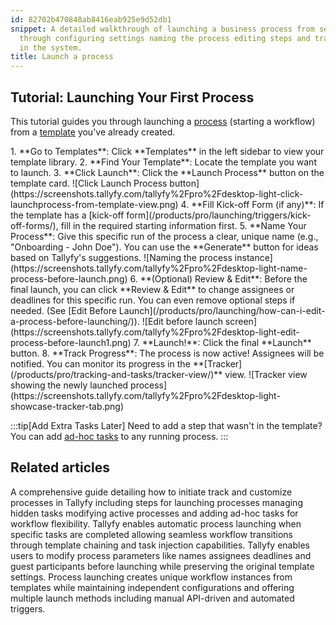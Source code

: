 ```yaml
---
id: 82702b470848ab8416eab925e9d52db1
snippet: A detailed walkthrough of launching a business process from selecting a template
  through configuring settings naming the process editing steps and tracking progress
  in the system.
title: Launch a process
---
```



## Tutorial: Launching Your First Process

This tutorial guides you through launching a [process](/products/pro/tracking-and-tasks/processes/) (starting a workflow) from a [template](/products/pro/documenting/templates/) you've already created.

<Steps>
1.  **Go to Templates**: Click **Templates** in the left sidebar to view your template library.
2.  **Find Your Template**: Locate the template you want to launch.
3.  **Click Launch**: Click the **Launch Process** button on the template card.
    ![Click Launch Process button](https://screenshots.tallyfy.com/tallyfy%2Fpro%2Fdesktop-light-click-launchprocess-from-template-view.png)
4.  **Fill Kick-off Form (if any)**: If the template has a [kick-off form](/products/pro/launching/triggers/kick-off-forms/), fill in the required starting information first.
5.  **Name Your Process**: Give this specific run of the process a clear, unique name (e.g., "Onboarding - John Doe"). You can use the **Generate** button for ideas based on Tallyfy's suggestions.
    ![Naming the process instance](https://screenshots.tallyfy.com/tallyfy%2Fpro%2Fdesktop-light-name-process-before-launch.png)
6.  **(Optional) Review & Edit**: Before the final launch, you can click **Review & Edit** to change assignees or deadlines for this specific run. You can even remove optional steps if needed. (See [Edit Before Launch](/products/pro/launching/how-can-i-edit-a-process-before-launching/)).
    ![Edit before launch screen](https://screenshots.tallyfy.com/tallyfy%2Fpro%2Fdesktop-light-edit-process-before-launch1.png)
7.  **Launch!**: Click the final **Launch** button.
8.  **Track Progress**: The process is now active! Assignees will be notified. You can monitor its progress in the **[Tracker](/products/pro/tracking-and-tasks/tracker-view/)** view.
    ![Tracker view showing the newly launched process](https://screenshots.tallyfy.com/tallyfy%2Fpro%2Fdesktop-light-showcase-tracker-tab.png)
</Steps>

:::tip[Add Extra Tasks Later]
Need to add a step that wasn't in the template? You can add [ad-hoc tasks](/products/pro/tracking-and-tasks/processes/edit-processes/how-can-i-add-tasks-to-active-processes-on-tallyfy/) to any running process.
:::


## Related articles
<CardGrid>
<LinkTitleCard header="<b>Launching > Launch manually</b>" href="/products/pro/launching/how-can-i-launch-a-process-in-tallyfy/" > A comprehensive guide detailing how to initiate track and customize processes in Tallyfy including steps for launching processes managing hidden tasks modifying active processes and adding ad-hoc tasks for workflow flexibility. </LinkTitleCard>
<LinkTitleCard header="<b>Launching > Launch another process when a task is completed</b>" href="/products/pro/launching/launch-process-when-task-is-completed/" > Tallyfy enables automatic process launching when specific tasks are completed allowing seamless workflow transitions through template chaining and task injection capabilities. </LinkTitleCard>
<LinkTitleCard header="<b>Launching > Edit before launch</b>" href="/products/pro/launching/how-can-i-edit-a-process-before-launching/" > Tallyfy enables users to modify process parameters like names assignees deadlines and guest participants before launching while preserving the original template settings. </LinkTitleCard>
<LinkTitleCard header="<b>Pro > Launching</b>" href="/products/pro/launching/" > Process launching creates unique workflow instances from templates while maintaining independent configurations and offering multiple launch methods including manual API-driven and automated triggers. </LinkTitleCard>
</CardGrid>